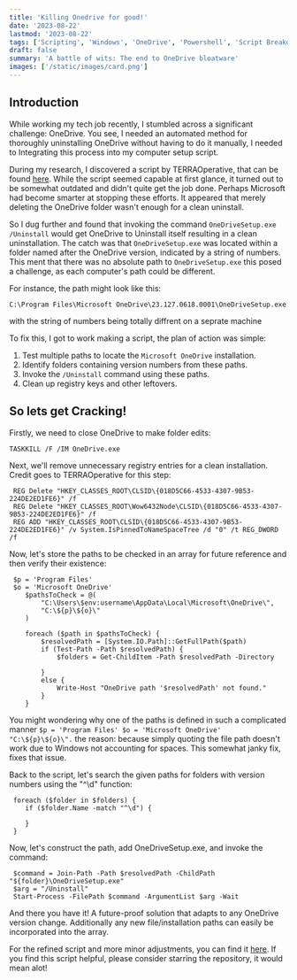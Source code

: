 ```yaml
---
title: 'Killing Onedrive for good!'
date: '2023-08-22'
lastmod: '2023-08-22'
tags: ['Scripting', 'Windows', 'OneDrive', 'Powershell', 'Script Breakdown', 'Guide', 'Bloatware']
draft: false
summary: 'A battle of wits: The end to OneDrive bloatware'
images: ['/static/images/card.png']
---
```




## Introduction

While working my tech job recently, I stumbled across a significant challenge: OneDrive. 
You see, I needed an automated method for thoroughly uninstalling OneDrive without having to do it manually,
I needed to Integrating this process into my computer setup script.

During my research, I discovered a script by TERRAOperative, that can be found [here](https://github.com/TERRAOperative/OneDrive-Uninstaller/tree/master). 
While the script seemed capable at first glance, it turned out to be somewhat outdated and didn't quite get the job done. Perhaps Microsoft had become smarter
at stopping these efforts. It appeared that merely deleting the OneDrive folder wasn't enough for a clean uninstall.

So I dug further and found that invoking the command `OneDriveSetup.exe /Uninstall` would get OneDrive to Uninstall itself resulting in a clean uninstallation.
The catch was that `OneDriveSetup.exe` was located within a folder named after the OneDrive version, indicated by a string of numbers. This ment that there was
no absolute path to `OneDriveSetup.exe` this posed a challenge, as each computer's path could be different.

For instance, the path might look like this:

`C:\Program Files\Microsoft OneDrive\23.127.0618.0001\OneDriveSetup.exe`

with the string of numbers being totally diffrent on a seprate machine


To fix this, I got to work making a script, the plan of action was simple:

1. Test multiple paths to locate the `Microsoft OneDrive` installation.
2. Identify folders containing version numbers from these paths.
3. Invoke the `/Uninstall` command using these paths.
4. Clean up registry keys and other leftovers.



## So lets get Cracking!

Firstly, we need to close OneDrive to make folder edits:

```
TASKKILL /F /IM OneDrive.exe
```

Next, we'll remove unnecessary registry entries for a clean installation. Credit goes to TERRAOperative for this step:

```
 REG Delete "HKEY_CLASSES_ROOT\CLSID\{018D5C66-4533-4307-9B53-224DE2ED1FE6}" /f
 REG Delete "HKEY_CLASSES_ROOT\Wow6432Node\CLSID\{018D5C66-4533-4307-9B53-224DE2ED1FE6}" /f
 REG ADD "HKEY_CLASSES_ROOT\CLSID\{018D5C66-4533-4307-9B53-224DE2ED1FE6}" /v System.IsPinnedToNameSpaceTree /d "0" /t REG_DWORD /f
```

Now, let's store the paths to be checked in an array for future reference and then verify their existence:
```
 $p = 'Program Files'
 $o = 'Microsoft OneDrive'
    $pathsToCheck = @(
        "C:\Users\$env:username\AppData\Local\Microsoft\OneDrive\",
        "C:\${p}\${o}\"
    )

    foreach ($path in $pathsToCheck) {
        $resolvedPath = [System.IO.Path]::GetFullPath($path)
        if (Test-Path -Path $resolvedPath) {
            $folders = Get-ChildItem -Path $resolvedPath -Directory

        }
        else {
            Write-Host "OneDrive path '$resolvedPath' not found."
        }
    }
```

You might wondering why one of the paths is defined in such a complicated manner `$p = 'Program Files' $o = 'Microsoft OneDrive' "C:\${p}\${o}\".` the reason: because simply quoting the file path doesn't work due to Windows not accounting for spaces. This somewhat janky fix, fixes that issue.

Back to the script, let's search the given paths for folders with version numbers using the "^\d" function:

```
 foreach ($folder in $folders) {
    if ($folder.Name -match "^\d") {
       
    }
 }
```

Now, let's construct the path, add OneDriveSetup.exe, and invoke the command:

```
 $command = Join-Path -Path $resolvedPath -ChildPath "${folder}\OneDriveSetup.exe"
 $arg = "/Uninstall"
 Start-Process -FilePath $command -ArgumentList $arg -Wait
```

And there you have it! A future-proof solution that adapts to any OneDrive version change. Additionally any new file/installation paths can easily be incorporated into the array.

For the refined script and more minor adjustments, you can find it [here](https://gist.github.com/zoeeechu/038e0c82550ce2a79e4d63aef11d5326). If you find this script helpful, please consider starring the repository, it would mean alot! 

